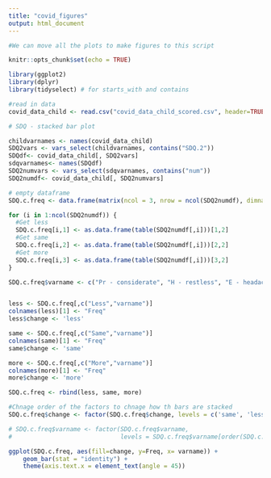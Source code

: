 ```yaml
---
title: "covid_figures"
output: html_document
---
```


```r

#We can move all the plots to make figures to this script

knitr::opts_chunk$set(echo = TRUE)

library(ggplot2)
library(dplyr)
library(tidyselect) # for starts_with and contains

#read in data
covid_data_child <- read.csv("covid_data_child_scored.csv", header=TRUE, stringsAsFactors = FALSE)

```



```r

# SDQ - stacked bar plot

childvarnames <- names(covid_data_child)
SDQ2vars <- vars_select(childvarnames, contains("SDQ.2"))
SDQdf<- covid_data_child[, SDQ2vars]
sdqvarnames<- names(SDQdf)
SDQ2numvars <- vars_select(sdqvarnames, contains("num"))
SDQ2numdf<- covid_data_child[, SDQ2numvars]

# empty dataframe
SDQ.c.freq <- data.frame(matrix(ncol = 3, nrow = ncol(SDQ2numdf), dimnames=list(NULL, c("Less", "Same", "More"))))

for (i in 1:ncol(SDQ2numdf)) {
  #Get less
  SDQ.c.freq[i,1] <- as.data.frame(table(SDQ2numdf[,i]))[1,2]
  #Get same
  SDQ.c.freq[i,2] <- as.data.frame(table(SDQ2numdf[,i]))[2,2]
  #Get more
  SDQ.c.freq[i,3] <- as.data.frame(table(SDQ2numdf[,i]))[3,2]
}

SDQ.c.freq$varname <- c("Pr - considerate", "H - restless", "E - headaches", "Pr - share", "C - temper","Pe - solitary", "C - obedient", "E - worries", "Pr - helpful", "H - fidget", "Pe - friend", "C - fights", "E - unhappy", "Pe - liked", "H - distracted", "E - nervous", "Pr - kind", "C - lies", "Pe - bullied", "Pr - volunteers", "H - thinks", "C - steals", "Pe - adults", "E - fears", "H - attention")


less <- SDQ.c.freq[,c("Less","varname")]
colnames(less)[1] <- "Freq"
less$change <- 'less'

same <- SDQ.c.freq[,c("Same","varname")]
colnames(same)[1] <- "Freq"
same$change <- 'same'

more <- SDQ.c.freq[,c("More","varname")]
colnames(more)[1] <- "Freq"
more$change <- 'more'

SDQ.c.freq <- rbind(less, same, more)

#Chnage order of the factors to chnage how th bars are stacked
SDQ.c.freq$change <- factor(SDQ.c.freq$change, levels = c('same', 'less', 'more'))

# SDQ.c.freq$varname <- factor(SDQ.c.freq$varname,
#                              levels = SDQ.c.freq$varname[order(SDQ.c.freq$Freq, decreasing = TRUE)])

ggplot(SDQ.c.freq, aes(fill=change, y=Freq, x= varname)) + 
    geom_bar(stat = "identity") +
    theme(axis.text.x = element_text(angle = 45))




```


